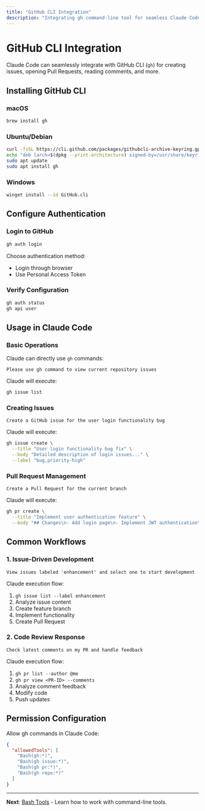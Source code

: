 ```yaml
---
title: "GitHub CLI Integration"
description: "Integrating gh command-line tool for seamless Claude Code and GitHub collaboration"
---
```


# GitHub CLI Integration

Claude Code can seamlessly integrate with GitHub CLI (`gh`) for creating issues, opening Pull Requests, reading comments, and more.

## Installing GitHub CLI

### macOS

```bash
brew install gh
```

### Ubuntu/Debian

```bash
curl -fsSL https://cli.github.com/packages/githubcli-archive-keyring.gpg | sudo dd of=/usr/share/keyrings/githubcli-archive-keyring.gpg
echo "deb [arch=$(dpkg --print-architecture) signed-by=/usr/share/keyrings/githubcli-archive-keyring.gpg] https://cli.github.com/packages stable main" | sudo tee /etc/apt/sources.list.d/github-cli.list > /dev/null
sudo apt update
sudo apt install gh
```

### Windows

```bash
winget install --id GitHub.cli
```

## Configure Authentication

### Login to GitHub

```bash
gh auth login
```

Choose authentication method:
- Login through browser
- Use Personal Access Token

### Verify Configuration

```bash
gh auth status
gh api user
```

## Usage in Claude Code

### Basic Operations

Claude can directly use `gh` commands:

```
Please use gh command to view current repository issues
```

Claude will execute:
```bash
gh issue list
```

### Creating Issues

```
Create a GitHub issue for the user login functionality bug
```

Claude will execute:
```bash
gh issue create \
  --title "User login functionality bug fix" \
  --body "Detailed description of login issues..." \
  --label "bug,priority-high"
```

### Pull Request Management

```
Create a Pull Request for the current branch
```

Claude will execute:
```bash
gh pr create \
  --title "Implement user authentication feature" \
  --body "## Changes\n- Add login page\n- Implement JWT authentication\n- Add unit tests"
```

## Common Workflows

### 1. Issue-Driven Development

```
View issues labeled 'enhancement' and select one to start development
```

Claude execution flow:
1. `gh issue list --label enhancement`
2. Analyze issue content
3. Create feature branch
4. Implement functionality
5. Create Pull Request

### 2. Code Review Response

```
Check latest comments on my PR and handle feedback
```

Claude execution flow:
1. `gh pr list --author @me`
2. `gh pr view <PR-ID> --comments`
3. Analyze comment feedback
4. Modify code
5. Push updates

## Permission Configuration

Allow gh commands in Claude Code:

```json
{
  "allowedTools": [
    "Bash(gh:*)",
    "Bash(gh issue:*)",
    "Bash(gh pr:*)",
    "Bash(gh repo:*)"
  ]
}
```

---

**Next**: [Bash Tools](/en/tutorial/tools-integration/bash-tools) - Learn how to work with command-line tools.